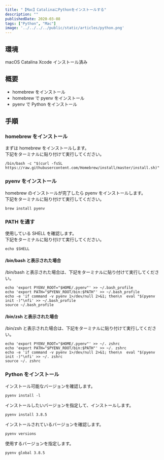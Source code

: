 ---
title: "【Mac】CatalinaにPythonをインストールする"
description: ""
publishedDate: 2020-03-08
tags: ["Python", "Mac"]
image: '../../../../public/static/articles/python.png'
---

## 環境

macOS Catalina Xcode インストール済み

## 概要

- homebrew をインストール
- homebrew で pyenv をインストール
- pyenv で Python をインストール

## 手順

### homebrew をインストール

まずは homebrew をインストールします。  
下記をターミナルに貼り付けて実行してください。

```shell
/bin/bash -c "$(curl -fsSL https://raw.githubusercontent.com/Homebrew/install/master/install.sh)"
```

### pyenv をインストール

homebrew のインストールが完了したら pyenv をインストールします。  
下記をターミナルに貼り付けて実行してください。

```shell
brew install pyenv
```

### PATH を通す

使用している SHELL を確認します。  
下記をターミナルに貼り付けて実行してください。

```shell
echo $SHELL
```

#### /bin/bash と表示された場合

/bin/bash と表示された場合は、下記をターミナルに貼り付けて実行してください。

```shell
echo 'export PYENV_ROOT="$HOME/.pyenv"' >> ~/.bash_profile
echo 'export PATH="$PYENV_ROOT/bin:$PATH"' >> ~/.bash_profile
echo -e 'if command -v pyenv 1>/dev/null 2>&1; then\n  eval "$(pyenv init -)"\nfi' >> ~/.bash_profile
source ~/.bash_profile
```

#### /bin/zsh と表示された場合

/bin/zsh と表示された場合は、下記をターミナルに貼り付けて実行してください。

```shell
echo 'export PYENV_ROOT="$HOME/.pyenv"' >> ~/. zshrc
echo 'export PATH="$PYENV_ROOT/bin:$PATH"' >> ~/. zshrc
echo -e 'if command -v pyenv 1>/dev/null 2>&1; then\n  eval "$(pyenv init -)"\nfi' >> ~/. zshrc
source ~/. zshrc
```

### Python をインストール

インストール可能なバージョンを確認します。

```shell
pyenv install -l
```

インストールしたいバージョンを指定して、インストールします。

```shell
pyenv install 3.8.5
```

インストールされているバージョンを確認します。

```shell
pyenv versions
```

使用するバージョンを指定します。

```shell
pyenv global 3.8.5
```
